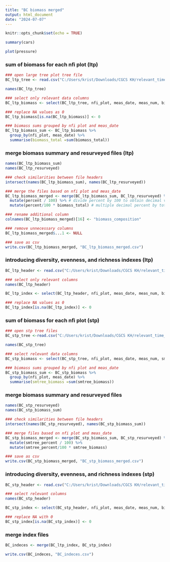 ```yaml
---
title: "BC biomass merged"
output: html_document
date: "2024-07-07"
---
```


```r
knitr::opts_chunk$set(echo = TRUE)
```


```r
summary(cars)
```



```r
plot(pressure)
```

### sum of biomass for each nfi plot (ltp)
```r
### open large tree plot tree file
BC_ltp_tree <- read.csv("C:/Users/krist/Downloads/CGCS KH/relevant_time_data/bc_gp_ltp_tree.csv")

names(BC_ltp_tree)

### select only relevant data columns
BC_ltp_biomass <- select(BC_ltp_tree, nfi_plot, meas_date, meas_num, biomass_total)

### replace NA values as 0
BC_ltp_biomass[is.na(BC_ltp_biomass)] <- 0

### biomass sums grouped by nfi plot and meas_date
BC_ltp_biomass_sum <- BC_ltp_biomass %>%
  group_by(nfi_plot, meas_date) %>%
  summarise(biomass_total =sum(biomass_total))

```
### merge biomass summary and resurveyed files (ltp)
```r
names(BC_ltp_biomass_sum)
names(BC_ltp_resurveyed)

### check similarities between file headers
intersect(names(BC_ltp_biomass_sum), names(BC_ltp_resurveyed))

### merge the files based on nfi plot and meas_date
BC_ltp_biomass_merged <- merge(BC_ltp_biomass_sum, BC_ltp_resurveyed) %>%
  mutate(percent / 100) %>% # divide percent by 100 to obtain decimal value
  mutate(percent/100 * biomass_total) # multiple decimal percent by total bioimass to obtain biomass per species

### rename additional column
colnames(BC_ltp_biomass_merged)[16] <- "biomass_composition"

### remove unnecessary columns
BC_ltp_biomass_merged$...1 <- NULL

### save as csv
write.csv(BC_ltp_biomass_merged, "BC_ltp_biomass_merged.csv")

```

### introducing diversity, evenness, and richness indexes (ltp)
```r
BC_ltp_header <- read.csv("C:/Users/krist/Downloads/CGCS KH/relevant_time_data/bc_gp_ltp_header.csv")

### select only relevant columns
names(BC_ltp_header)

BC_ltp_index <- select(BC_ltp_header, nfi_plot, meas_date, meas_num, bindex_ltshannon, bindex_lteven, bindex_ltmargalef)

### replace NA values as 0
BC_ltp_index[is.na(BC_ltp_index)] <- 0

```


### sum of biomass for each nfi plot (stp)
```r
### open stp tree files
BC_stp_tree <-read.csv("C:/Users/krist/Downloads/CGCS KH/relevant_time_data/bc_gp_stp_tree.csv")

names(BC_stp_tree)

### select relevant data columns
BC_stp_biomass <- select(BC_stp_tree, nfi_plot, meas_date, meas_num, smtree_biomass)

### biomass sums grouped by nfi plot and meas_date
BC_stp_biomass_sum <- BC_stp_biomass %>%
  group_by(nfi_plot, meas_date) %>%
  summarise(smtree_biomass =sum(smtree_biomass))
```


### merge biomass summary and resurveyed files
```r
names(BC_stp_resurveyed)
names(BC_stp_biomass_sum)

### check similarities between file headers
intersect(names(BC_stp_resurveyed), names(BC_stp_biomass_sum))

### merge files based on nfi plot and meas_date
BC_stp_biomass_merged <- merge(BC_stp_biomass_sum, BC_stp_resurveyed) %>%
  mutate(smtree_percent / 100) %>%
  mutate(smtree_percent/100 * smtree_biomass)

### save as csv
write.csv(BC_stp_biomass_merged, "BC_stp_biomass_merged.csv")
```

### introducing diversity, evenness, and richness indexes (stp)
```r
BC_stp_header <- read.csv("C:/Users/krist/Downloads/CGCS KH/relevant_time_data/bc_gp_stp_header.csv")

### select relevant columns
names(BC_stp_header)

BC_stp_index <- select(BC_stp_header, nfi_plot, meas_date, meas_num, bindex_stshannon, bindex_steven, bindex_stmargalef)

### replace NA with 0
BC_stp_index[is.na(BC_stp_index)] <- 0
```

### merge index files
```r
BC_indeces <- merge(BC_ltp_index, BC_stp_index)

write.csv(BC_indeces, "BC_indeces.csv")


```

